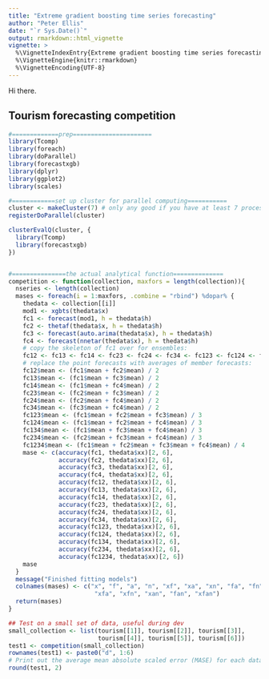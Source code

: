 ```yaml
---
title: "Extreme gradient boosting time series forecasting"
author: "Peter Ellis"
date: "`r Sys.Date()`"
output: rmarkdown::html_vignette
vignette: >
  %\VignetteIndexEntry{Extreme gradient boosting time series forecasting}
  %\VignetteEngine{knitr::rmarkdown}
  %\VignetteEncoding{UTF-8}
---
```



Hi there.


## Tourism forecasting competition


```r

#=============prep======================
library(Tcomp)
library(foreach)
library(doParallel)
library(forecastxgb)
library(dplyr)
library(ggplot2)
library(scales)

#============set up cluster for parallel computing===========
cluster <- makeCluster(7) # only any good if you have at least 7 processors :)
registerDoParallel(cluster)

clusterEvalQ(cluster, {
  library(Tcomp)
  library(forecastxgb)
})


#===============the actual analytical function==============
competition <- function(collection, maxfors = length(collection)){
  nseries <- length(collection)
  mases <- foreach(i = 1:maxfors, .combine = "rbind") %dopar% {
    thedata <- collection[[i]]  
    mod1 <- xgbts(thedata$x)
    fc1 <- forecast(mod1, h = thedata$h)
    fc2 <- thetaf(thedata$x, h = thedata$h)
    fc3 <- forecast(auto.arima(thedata$x), h = thedata$h)
    fc4 <- forecast(nnetar(thedata$x), h = thedata$h)
    # copy the skeleton of fc1 over for ensembles:
    fc12 <- fc13 <- fc14 <- fc23 <- fc24 <- fc34 <- fc123 <- fc124 <- fc134 <- fc234 <- fc1234 <- fc1
    # replace the point forecasts with averages of member forecasts:
    fc12$mean <- (fc1$mean + fc2$mean) / 2
    fc13$mean <- (fc1$mean + fc3$mean) / 2
    fc14$mean <- (fc1$mean + fc4$mean) / 2
    fc23$mean <- (fc2$mean + fc3$mean) / 2
    fc24$mean <- (fc2$mean + fc4$mean) / 2
    fc34$mean <- (fc3$mean + fc4$mean) / 2
    fc123$mean <- (fc1$mean + fc2$mean + fc3$mean) / 3
    fc124$mean <- (fc1$mean + fc2$mean + fc4$mean) / 3
    fc134$mean <- (fc1$mean + fc3$mean + fc4$mean) / 3
    fc234$mean <- (fc2$mean + fc3$mean + fc4$mean) / 3
    fc1234$mean <- (fc1$mean + fc2$mean + fc3$mean + fc4$mean) / 4
    mase <- c(accuracy(fc1, thedata$xx)[2, 6],
              accuracy(fc2, thedata$xx)[2, 6],
              accuracy(fc3, thedata$xx)[2, 6],
              accuracy(fc4, thedata$xx)[2, 6],
              accuracy(fc12, thedata$xx)[2, 6],
              accuracy(fc13, thedata$xx)[2, 6],
              accuracy(fc14, thedata$xx)[2, 6],
              accuracy(fc23, thedata$xx)[2, 6],
              accuracy(fc24, thedata$xx)[2, 6],
              accuracy(fc34, thedata$xx)[2, 6],
              accuracy(fc123, thedata$xx)[2, 6],
              accuracy(fc124, thedata$xx)[2, 6],
              accuracy(fc134, thedata$xx)[2, 6],
              accuracy(fc234, thedata$xx)[2, 6],
              accuracy(fc1234, thedata$xx)[2, 6])
    mase
  }
  message("Finished fitting models")
  colnames(mases) <- c("x", "f", "a", "n", "xf", "xa", "xn", "fa", "fn", "an",
                        "xfa", "xfn", "xan", "fan", "xfan")
  return(mases)
}
```

```r
## Test on a small set of data, useful during dev
small_collection <- list(tourism[[1]], tourism[[2]], tourism[[3]], 
                         tourism[[4]], tourism[[5]], tourism[[6]])
test1 <- competition(small_collection)
rownames(test1) <- paste0("d", 1:6)
# Print out the average mean absolute scaled error (MASE) for each dataset/ensemble combo:
round(test1, 2)
```

